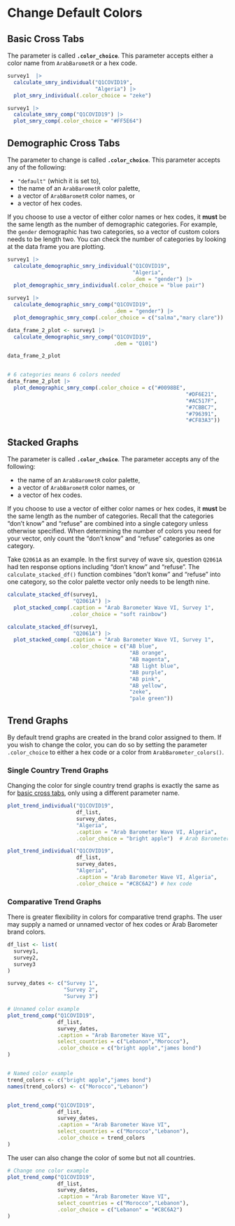 # Change Default Colors {#change-colors}


## Basic Cross Tabs {#change-colors-basic}

The parameter is called **`.color_choice`**. This parameter accepts either a color name from `ArabBarometR` or a hex code.

```r

survey1  |> 
  calculate_smry_individual("Q1COVID19",
                            "Algeria") |>
  plot_smry_individual(.color_choice = "zeke")

survey1 |>
  calculate_smry_comp("Q1COVID19") |>
  plot_smry_comp(.color_choice = "#FF5E64")


```


## Demographic Cross Tabs {#change-colors-demographic}

The parameter to change is called **`.color_choice`**. This parameter accepts any of the following:

  * `"default"` (which it is set to),
  * the name of an `ArabBarometR` color palette,
  * a vector of `ArabBarometR` color names, or
  * a vector of hex codes.
  
If you choose to use a vector of either color names or hex codes, it **must** be the same length as the number of demographic categories. For example, the `gender` demographic has two categories, so a vector of custom colors needs to be length two. You can check the number of categories by looking at the data frame you are plotting.

```r

survey1 |>
  calculate_demographic_smry_individual("Q1COVID19",
                                        "Algeria",
                                        .dem = "gender") |> 
  plot_demographic_smry_individual(.color_choice = "blue pair")

survey1 |>
  calculate_demographic_smry_comp("Q1COVID19",
                                  .dem = "gender") |> 
  plot_demographic_smry_comp(.color_choice = c("salma","mary clare"))

data_frame_2_plot <- survey1 |>
  calculate_demographic_smry_comp("Q1COVID19",
                                  .dem = "Q101") 

data_frame_2_plot


# 6 categories means 6 colors needed
data_frame_2_plot |> 
  plot_demographic_smry_comp(.color_choice = c("#0098BE",
                                                         "#DF6E21",
                                                         "#AC517F",
                                                         "#7CBBC7",
                                                         "#796391",
                                                         "#CF83A3"))


```


## Stacked Graphs {#change-colors-stacked}

The parameter is called **`.color_choice`**. The parameter accepts any of the following:

  * the name of an `ArabBarometR` color palette,
  * a vector of `ArabBarometR` color names, or
  * a vector of hex codes.
  
If you choose to use a vector of either color names or hex codes, it **must** be the same length as the number of categories. Recall that the categories "don't know" and "refuse" are combined into a single category unless otherwise specified. When determining the number of colors you need for your vector, only count the "don't know" and "refuse" categories as one category.

Take `Q2061A` as an example. In the first survey of wave six, question `Q2061A` had ten response options including "don't know" and "refuse". The `calculate_stacked_df()` function combines "don't konw" and "refuse" into one category, so the color palette vector only needs to be length nine.

```r

calculate_stacked_df(survey1,
                     "Q2061A") |>
  plot_stacked_comp(.caption = "Arab Barometer Wave VI, Survey 1",
                    .color_choice = "soft rainbow")

calculate_stacked_df(survey1,
                     "Q2061A") |>
  plot_stacked_comp(.caption = "Arab Barometer Wave VI, Survey 1",
                    .color_choice = c("AB blue",
                                       "AB orange",
                                       "AB magenta",
                                       "AB light blue",
                                       "AB purple",
                                       "AB pink",
                                       "AB yellow",
                                       "zeke",
                                       "pale green"))


```

## Trend Graphs {#change-colors-trend}

By default trend graphs are created in the brand color assigned to them. If you wish to change the color, you can do so by setting the parameter `.color_choice` to either a hex code or a color from `ArabBarometer_colors()`.

### Single Country Trend Graphs {- #change-colors-trend-single}

Changing the color for single country trend graphs is exactly the same as for [basic cross tabs](#change-colors-basic), only using a different parameter name.

```r


plot_trend_individual("Q1COVID19",
                      df_list,
                      survey_dates,
                      "Algeria",
                      .caption = "Arab Barometer Wave VI, Algeria",
                      .color_choice = "bright apple")  # Arab Barometer color name

plot_trend_individual("Q1COVID19",
                      df_list,
                      survey_dates,
                      "Algeria",
                      .caption = "Arab Barometer Wave VI, Algeria",
                      .color_choice = "#C8C6A2") # hex code

```

### Comparative Trend Graphs {- #change-colors-trend-comparative}

There is greater flexibility in colors for comparative trend graphs. The user may supply a named or unnamed vector of hex codes or Arab Barometer brand colors. 


```r

df_list <- list(
  survey1,
  survey2,
  survey3
)

survey_dates <- c("Survey 1",
                  "Survey 2",
                  "Survey 3")

# Unnamed color example
plot_trend_comp("Q1COVID19",
                df_list,
                survey_dates,
                .caption = "Arab Barometer Wave VI",
                select_countries = c("Lebanon","Morocco"),
                .color_choice = c("bright apple","james bond")
)


# Named color example
trend_colors <- c("bright apple","james bond")
names(trend_colors) <- c("Morocco","Lebanon")


plot_trend_comp("Q1COVID19",
                df_list,
                survey_dates,
                .caption = "Arab Barometer Wave VI",
                select_countries = c("Morocco","Lebanon"),
                .color_choice = trend_colors
)
```

The user can also change the color of some but not all countries.

```r
# Change one color example
plot_trend_comp("Q1COVID19",
                df_list,
                survey_dates,
                .caption = "Arab Barometer Wave VI",
                select_countries = c("Morocco","Lebanon"),
                .color_choice = c("Lebanon" = "#C8C6A2") 
) 


```
